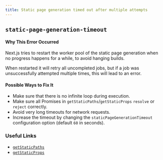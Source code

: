 ```yaml
---
title: Static page generation timed out after multiple attempts
---
```


## `static-page-generation-timeout`

#### Why This Error Occurred

Next.js tries to restart the worker pool of the static page generation when no progress happens for a while, to avoid hanging builds.

When restarted it will retry all uncompleted jobs, but if a job was unsuccessfully attempted multiple times, this will lead to an error.

#### Possible Ways to Fix It

- Make sure that there is no infinite loop during execution.
- Make sure all Promises in `getStaticPaths`/`getStaticProps` `resolve` or `reject` correctly.
- Avoid very long timeouts for network requests.
- Increase the timeout by changing the `staticPageGenerationTimeout` configuration option (default `60` in seconds).

### Useful Links

- [`getStaticPaths`](https://nextjs.org/docs/pages/building-your-application/data-fetching/get-static-paths)
- [`getStaticProps`](https://nextjs.org/docs/pages/building-your-application/data-fetching/get-static-props)
